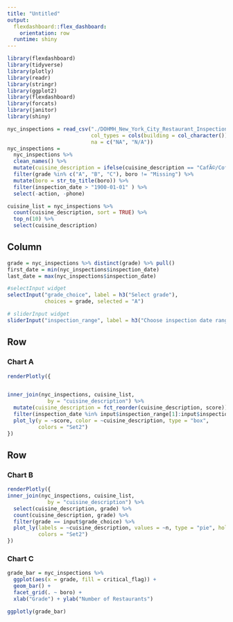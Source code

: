 ```yaml
---
title: "Untitled"
output: 
  flexdashboard::flex_dashboard:
    orientation: row
  runtime: shiny
---
```


```r
library(flexdashboard)
library(tidyverse)
library(plotly)
library(readr)
library(stringr)
library(ggplot2)
library(flexdashboard)
library(forcats)
library(janitor)
library(shiny)

nyc_inspections = read_csv("./DOHMH_New_York_City_Restaurant_Inspection_Results.csv.gz", 
                           col_types = cols(building = col_character()),
                           na = c("NA", "N/A"))
nyc_inspections =
  nyc_inspections %>%
  clean_names() %>%
  mutate(cuisine_description = ifelse(cuisine_description == "CafÃ©/Coffee/Tea", "Cafe/coffee/Tea", cuisine_description)) %>%
  filter(grade %in% c("A", "B", "C"), boro != "Missing") %>% 
  mutate(boro = str_to_title(boro)) %>%
  filter(inspection_date > "1900-01-01" ) %>% 
  select(-action, -phone)

cuisine_list = nyc_inspections %>% 
  count(cuisine_description, sort = TRUE) %>% 
  top_n(10) %>% 
  select(cuisine_description)
```

Column {.sidebar}
-----------------------------------------------------------------------

```r
grade = nyc_inspections %>% distinct(grade) %>% pull()
first_date = min(nyc_inspections$inspection_date)
last_date = max(nyc_inspections$inspection_date)

#selectInput widget
selectInput("grade_choice", label = h3("Select grade"),
            choices = grade, selected = "A")

# sliderInput widget
sliderInput("inspection_range", label = h3("Choose inspection date range"), min = first_date, max = last_date, value = c(as.POSIXct("2012-05-01"), as.POSIXct("2017-10-17")))

```


Row
-----------------------------------------------------------------------

### Chart A

```r
renderPlotly({


inner_join(nyc_inspections, cuisine_list,
             by = "cuisine_description") %>% 
  mutate(cuisine_description = fct_reorder(cuisine_description, score)) %>% 
  filter(inspection_date %in% input$inspection_range[1]:input$inspection_range[2]) %>%
  plot_ly(y = ~score, color = ~cuisine_description, type = "box",
          colors = "Set2")
})
```

Row {.tabset .tabset-fade}
-----------------------------------------------------------------------

### Chart B

```r
renderPlotly({
inner_join(nyc_inspections, cuisine_list,
             by = "cuisine_description") %>%
  select(cuisine_description, grade) %>%
  count(cuisine_description, grade) %>%
  filter(grade == input$grade_choice) %>%
  plot_ly(labels = ~cuisine_description, values = ~n, type = "pie", hole = 0.6,
          colors = "Set2")
})
```

### Chart C

```r
grade_bar = nyc_inspections %>%
  ggplot(aes(x = grade, fill = critical_flag)) +
  geom_bar() +
  facet_grid(. ~ boro) +
  xlab("Grade") + ylab("Number of Restaurants")

ggplotly(grade_bar)
```

